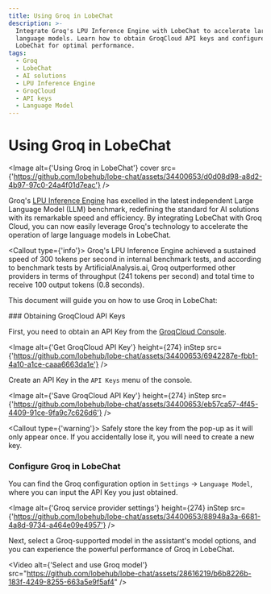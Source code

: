 ```yaml
---
title: Using Groq in LobeChat
description: >-
  Integrate Groq's LPU Inference Engine with LobeChat to accelerate large
  language models. Learn how to obtain GroqCloud API keys and configure Groq in
  LobeChat for optimal performance.
tags:
  - Groq
  - LobeChat
  - AI solutions
  - LPU Inference Engine
  - GroqCloud
  - API keys
  - Language Model
---
```



# Using Groq in LobeChat

<Image alt={'Using Groq in LobeChat'} cover src={'https://github.com/lobehub/lobe-chat/assets/34400653/d0d08d98-a8d2-4b97-97c0-24a4f01d7eac'} />

Groq's [LPU Inference Engine](https://wow.groq.com/news_press/groq-lpu-inference-engine-leads-in-first-independent-llm-benchmark/) has excelled in the latest independent Large Language Model (LLM) benchmark, redefining the standard for AI solutions with its remarkable speed and efficiency. By integrating LobeChat with Groq Cloud, you can now easily leverage Groq's technology to accelerate the operation of large language models in LobeChat.

<Callout type={'info'}>
  Groq's LPU Inference Engine achieved a sustained speed of 300 tokens per second in internal
  benchmark tests, and according to benchmark tests by ArtificialAnalysis.ai, Groq outperformed
  other providers in terms of throughput (241 tokens per second) and total time to receive 100
  output tokens (0.8 seconds).
</Callout>

This document will guide you on how to use Groq in LobeChat:

<Steps>
  ### Obtaining GroqCloud API Keys

  First, you need to obtain an API Key from the [GroqCloud Console](https://console.groq.com/).

  <Image alt={'Get GroqCloud API Key'} height={274} inStep src={'https://github.com/lobehub/lobe-chat/assets/34400653/6942287e-fbb1-4a10-a1ce-caaa6663da1e'} />

  Create an API Key in the `API Keys` menu of the console.

  <Image alt={'Save GroqCloud API Key'} height={274} inStep src={'https://github.com/lobehub/lobe-chat/assets/34400653/eb57ca57-4f45-4409-91ce-9fa9c7c626d6'} />

  <Callout type={'warning'}>
    Safely store the key from the pop-up as it will only appear once. If you accidentally lose it, you
    will need to create a new key.
 
</Callout>

  ### Configure Groq in LobeChat

  You can find the Groq configuration option in `Settings` -> `Language Model`, where you can input the API Key you just obtained.

  <Image alt={'Groq service provider settings'} height={274} inStep src={'https://github.com/lobehub/lobe-chat/assets/34400653/88948a3a-6681-4a8d-9734-a464e09e4957'} />
</Steps>

Next, select a Groq-supported model in the assistant's model options, and you can experience the powerful performance of Groq in LobeChat.

<Video alt={'Select and use Groq model'} src="https://github.com/lobehub/lobe-chat/assets/28616219/b6b8226b-183f-4249-8255-663a5e9f5af4" />
